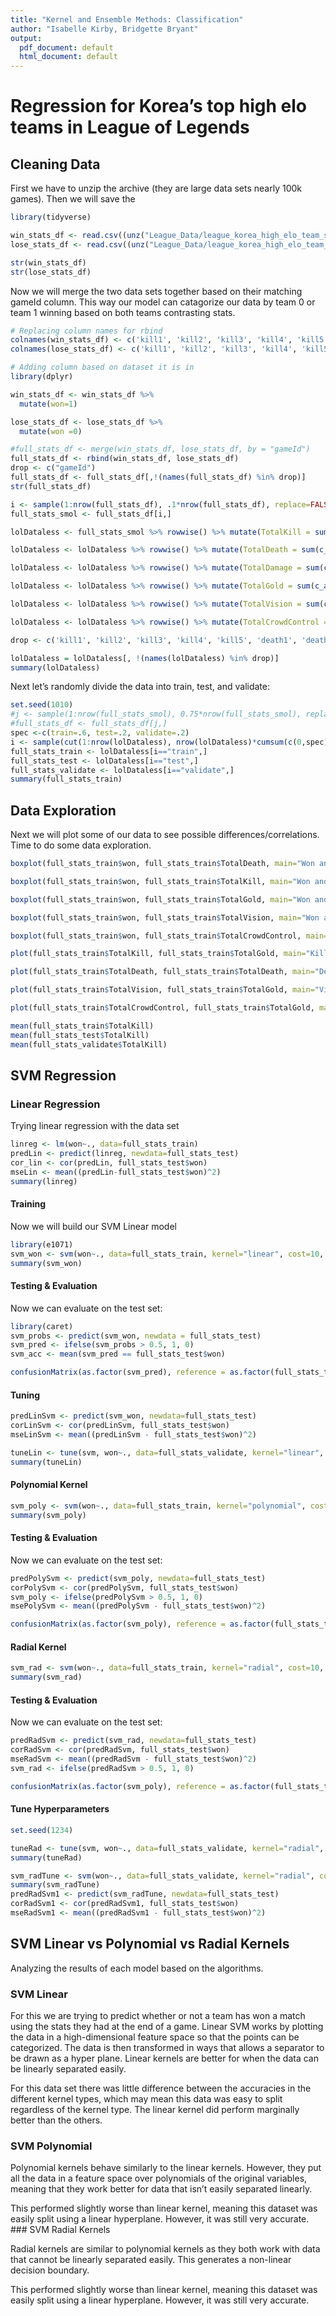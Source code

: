 ```yaml
---
title: "Kernel and Ensemble Methods: Classification"
author: "Isabelle Kirby, Bridgette Bryant"
output:
  pdf_document: default
  html_document: default
---
```


# Regression for Korea's top high elo teams in League of Legends

<description here> 


## Cleaning Data

First we have to unzip the archive (they are large data sets nearly 100k games). Then we will save the


```r
library(tidyverse)

win_stats_df <- read.csv((unz("League_Data/league_korea_high_elo_team_stats.zip", "win_team_stats.csv")))
lose_stats_df <- read.csv((unz("League_Data/league_korea_high_elo_team_stats.zip", "lose_team_stats.csv")))

str(win_stats_df)
str(lose_stats_df)

```

Now we will merge the two data sets together based on their matching gameId column. This way our model can catagorize our data by team 0 or team 1 winning based on both teams contrasting stats.
```r
# Replacing column names for rbind
colnames(win_stats_df) <- c('kill1', 'kill2', 'kill3', 'kill4', 'kill5', 'death1', 'death2', 'death3', 'death4', 'death5', 'totalDamageDealtToChampions1', 'totalDamageDealtToChampions2', 'totalDamageDealtToChampions3', 'totalDamageDealtToChampions4', 'totalDamageDealtToChampions5', 'goldEarned1', 'goldEarned2', 'goldEarned3', 'goldEarned4', 'goldEarned5', 'visionScore1', 'visionScore2', 'visionScore3', 'visionScore4', 'visionScore5', 'totalTimeCrowdControlDealt1', 'totalTimeCrowdControlDealt2', 'totalTimeCrowdControlDealt3', 'totalTimeCrowdControlDealt4', 'totalTimeCrowdControlDealt5', 'gameId')
colnames(lose_stats_df) <- c('kill1', 'kill2', 'kill3', 'kill4', 'kill5', 'death1', 'death2', 'death3', 'death4', 'death5', 'totalDamageDealtToChampions1', 'totalDamageDealtToChampions2', 'totalDamageDealtToChampions3', 'totalDamageDealtToChampions4', 'totalDamageDealtToChampions5', 'goldEarned1', 'goldEarned2', 'goldEarned3', 'goldEarned4', 'goldEarned5', 'visionScore1', 'visionScore2', 'visionScore3', 'visionScore4', 'visionScore5', 'totalTimeCrowdControlDealt1', 'totalTimeCrowdControlDealt2', 'totalTimeCrowdControlDealt3', 'totalTimeCrowdControlDealt4', 'totalTimeCrowdControlDealt5', 'gameId')

# Adding column based on dataset it is in
library(dplyr)

win_stats_df <- win_stats_df %>%
  mutate(won=1)

lose_stats_df <- lose_stats_df %>%
  mutate(won =0)

#full_stats_df <- merge(win_stats_df, lose_stats_df, by = "gameId")
full_stats_df <- rbind(win_stats_df, lose_stats_df)
drop <- c("gameId")
full_stats_df <- full_stats_df[,!(names(full_stats_df) %in% drop)]
str(full_stats_df)
```
```r
i <- sample(1:nrow(full_stats_df), .1*nrow(full_stats_df), replace=FALSE)
full_stats_smol <- full_stats_df[i,]

lolDataless <- full_stats_smol %>% rowwise() %>% mutate(TotalKill = sum(c_across(kill1:kill5)))

lolDataless <- lolDataless %>% rowwise() %>% mutate(TotalDeath = sum(c_across(death1:death5)))

lolDataless <- lolDataless %>% rowwise() %>% mutate(TotalDamage = sum(c_across(totalDamageDealtToChampions1:totalDamageDealtToChampions5)))

lolDataless <- lolDataless %>% rowwise() %>% mutate(TotalGold = sum(c_across(goldEarned1:goldEarned5)))

lolDataless <- lolDataless %>% rowwise() %>% mutate(TotalVision = sum(c_across(visionScore1:visionScore5)))

lolDataless <- lolDataless %>% rowwise() %>% mutate(TotalCrowdControl = sum(c_across(totalTimeCrowdControlDealt1:totalTimeCrowdControlDealt5)))

drop <- c('kill1', 'kill2', 'kill3', 'kill4', 'kill5', 'death1', 'death2', 'death3', 'death4', 'death5', 'totalDamageDealtToChampions1', 'totalDamageDealtToChampions2', 'totalDamageDealtToChampions3', 'totalDamageDealtToChampions4', 'totalDamageDealtToChampions5', 'goldEarned1', 'goldEarned2', 'goldEarned3', 'goldEarned4', 'goldEarned5', 'visionScore1', 'visionScore2', 'visionScore3', 'visionScore4', 'visionScore5', 'totalTimeCrowdControlDealt1', 'totalTimeCrowdControlDealt2', 'totalTimeCrowdControlDealt3', 'totalTimeCrowdControlDealt4', 'totalTimeCrowdControlDealt5')

lolDataless = lolDataless[, !(names(lolDataless) %in% drop)]
summary(lolDataless)
```

Next let's randomly divide the data into train, test, and validate:

```r
set.seed(1010)
#j <- sample(1:nrow(full_stats_smol), 0.75*nrow(full_stats_smol), replace=FALSE)
#full_stats_df <- full_stats_df[j,]
spec <-c(train=.6, test=.2, validate=.2)
i <- sample(cut(1:nrow(lolDataless), nrow(lolDataless)*cumsum(c(0,spec)), labels=names(spec)))
full_stats_train <- lolDataless[i=="train",]
full_stats_test <- lolDataless[i=="test",]
full_stats_validate <- lolDataless[i=="validate",]
summary(full_stats_train)
```


## Data Exploration

Next we will plot some of our data to see possible differences/correlations. Time to do some data exploration.

```r
boxplot(full_stats_train$won, full_stats_train$TotalDeath, main="Won and Deaths", xlab="Won", ylab="Total Deaths", outline = FALSE, col = 'aquamarine')

boxplot(full_stats_train$won, full_stats_train$TotalKill, main="Won and kills", xlab="Won", ylab="Total kills", outline = FALSE, col = 'azure')

boxplot(full_stats_train$won, full_stats_train$TotalGold, main="Won and Gold Earned", xlab="Won", ylab="Total Gold Earned", outline = FALSE, col = 'beige')

boxplot(full_stats_train$won, full_stats_train$TotalVision, main="Won and Vision Score", xlab="Won", ylab="Total Vision Score", outline = FALSE, col = 'bisque')

boxplot(full_stats_train$won, full_stats_train$TotalCrowdControl, main="Won and totalTimeCrowdControlDealt", xlab="Won", ylab="Total totalTimeCrowdControlDealt", outline = FALSE, col='red')

plot(full_stats_train$TotalKill, full_stats_train$TotalGold, main="Kills and Gold Earned", xlab="Kills", ylab="Total Gold Earned", col = rep(1:6))

plot(full_stats_train$TotalDeath, full_stats_train$TotalDeath, main="Deaths and Gold Earned", xlab="Deaths", ylab="Total Gold Earned", col = rep(6:12))

plot(full_stats_train$TotalVision, full_stats_train$TotalGold, main="Vision Score and Gold Earned", xlab="Vision Score", ylab="Total Gold Earned", col = rep(12:18))

plot(full_stats_train$TotalCrowdControl, full_stats_train$TotalGold, main="totalTimeCrowdControlDealt and Gold Earned", xlab="totalTimeCrowdControlDealt", ylab="Total Gold Earned", col = rep(18:24))

mean(full_stats_train$TotalKill)
mean(full_stats_test$TotalKill)
mean(full_stats_validate$TotalKill)

```

## SVM Regression

### Linear Regression
Trying linear regression with the data set
```r
linreg <- lm(won~., data=full_stats_train)
predLin <- predict(linreg, newdata=full_stats_test)
cor_lin <- cor(predLin, full_stats_test$won)
mseLin <- mean((predLin-full_stats_test$won)^2)
summary(linreg)
```


#### Training

Now we will build our SVM Linear model
```r
library(e1071)
svm_won <- svm(won~., data=full_stats_train, kernel="linear", cost=10, scale=TRUE)
summary(svm_won)
```
#### Testing & Evaluation

Now we can evaluate on the test set:

```r
library(caret)
svm_probs <- predict(svm_won, newdata = full_stats_test)
svm_pred <- ifelse(svm_probs > 0.5, 1, 0)
svm_acc <- mean(svm_pred == full_stats_test$won)

confusionMatrix(as.factor(svm_pred), reference = as.factor(full_stats_test$won))
```

#### Tuning

```r
predLinSvm <- predict(svm_won, newdata=full_stats_test)
corLinSvm <- cor(predLinSvm, full_stats_test$won)
mseLinSvm <- mean((predLinSvm - full_stats_test$won)^2)

tuneLin <- tune(svm, won~., data=full_stats_validate, kernel="linear", ranges=list(cost=c(0.001, 0.01, 0.1, 1, 5, 10, 100)))
summary(tuneLin)
```

#### Polynomial Kernel

```r
svm_poly <- svm(won~., data=full_stats_train, kernel="polynomial", cost=10, scale=TRUE)
summary(svm_poly)
```
#### Testing & Evaluation

Now we can evaluate on the test set:

```r
predPolySvm <- predict(svm_poly, newdata=full_stats_test)
corPolySvm <- cor(predPolySvm, full_stats_test$won)
svm_poly <- ifelse(predPolySvm > 0.5, 1, 0)
msePolySvm <- mean((predPolySvm - full_stats_test$won)^2)

confusionMatrix(as.factor(svm_poly), reference = as.factor(full_stats_test$won))
```

#### Radial Kernel

```r
svm_rad <- svm(won~., data=full_stats_train, kernel="radial", cost=10, scale=TRUE)
summary(svm_rad)

```
#### Testing & Evaluation

Now we can evaluate on the test set:

```r
predRadSvm <- predict(svm_rad, newdata=full_stats_test)
corRadSvm <- cor(predRadSvm, full_stats_test$won)
mseRadSvm <- mean((predRadSvm - full_stats_test$won)^2)
svm_rad <- ifelse(predRadSvm > 0.5, 1, 0)

confusionMatrix(as.factor(svm_poly), reference = as.factor(full_stats_test$won))
```

#### Tune Hyperparameters

```r
set.seed(1234)

tuneRad <- tune(svm, won~., data=full_stats_validate, kernel="radial", ranges=list(cost=c(0.1,1,10,100,1000), gamma=c(0.5,1,2,3,4)))
summary(tuneRad)

svm_radTune <- svm(won~., data=full_stats_validate, kernel="radial", cost=100, gamma=0.5, scale=TRUE)
summary(svm_radTune)
predRadSvm1 <- predict(svm_radTune, newdata=full_stats_test)
corRadSvm1 <- cor(predRadSvm1, full_stats_test$won)
mseRadSvm1 <- mean((predRadSvm1 - full_stats_test$won)^2)
```




## SVM Linear vs Polynomial vs Radial Kernels
Analyzing the results of each model based on the algorithms.

### SVM Linear

For this we are trying to predict whether or not a team has won a match using the stats they had at the end of a game. Linear SVM works by plotting the data in a high-dimensional feature space so that the points can be categorized. The data is then transformed in ways that allows a separator to be drawn as a hyper plane. Linear kernels are better for when the data can be linearly separated easily.

For this data set there was little difference between the accuracies in the different kernel types, which may mean this data was easy to split regardless of the kernel type. The linear kernel did perform marginally better than the others.

### SVM Polynomial

Polynomial kernels behave similarly to the linear kernels. However, they put all the data in a feature space over polynomials of the original variables, meaning that they work better for data that isn't easily separated linearly.

This performed slightly worse than linear kernel, meaning this dataset was easily split using a linear hyperplane. However, it was still very accurate.
### SVM Radial Kernels

Radial kernels are similar to polynomial kernels as they both work with data that cannot be linearly separated easily. This generates a non-linear decision boundary.

This performed slightly worse than linear kernel, meaning this dataset was easily split using a linear hyperplane. However, it was still very accurate.

